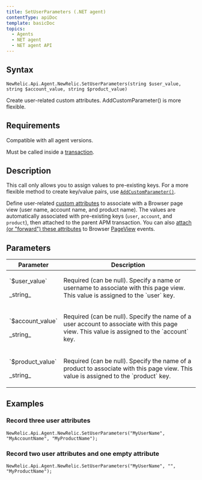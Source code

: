 ```yaml
---
title: SetUserParameters (.NET agent)
contentType: apiDoc
template: basicDoc
topics:
  - Agents
  - NET agent
  - NET agent API
---
```


## Syntax

```
NewRelic.Api.Agent.NewRelic.SetUserParameters(string $user_value, string $account_value, string $product_value)
```

Create user-related custom attributes. AddCustomParameter() is more flexible.

## Requirements

Compatible with all agent versions.

Must be called inside a [transaction](/docs/accounts-partnerships/education/getting-started-new-relic/glossary#transaction).

## Description

<div className="callout-tip">


This call only allows you to assign values to pre-existing keys. For a more flexible method to create key/value pairs, use [`AddCustomParameter()`](/docs/agents/net-agent/net-agent-api/addcustomparameter-net-agent).


</div>

Define user-related [custom attributes](/docs/agents/manage-apm-agents/agent-metrics/agent-attributes) to associate with a Browser page view (user name, account name, and product name). The values are automatically associated with pre-existing keys (`user`, `account`, and `product`), then attached to the parent APM transaction. You can also [attach (or "forward") these attributes](/docs/insights/new-relic-insights/decorating-events/insights-custom-attributes#forwarding-attributes) to Browser [PageView](/docs/agents/manage-apm-agents/agent-metrics/agent-attributes#destinations) events.

## Parameters

<table>
  <thead>
    <tr>
      <th width="25%">
        Parameter
      </th>
      <th>
        Description
      </th>
    </tr>
  </thead>
  <tbody>
    <tr>
      <td>
        <p>`$user_value`</p>
        <p>_string_</p>
      </td>
      <td>
        Required (can be null). Specify a name or username to associate with this page view. This value is assigned to the `user` key.
      </td>
    </tr>
    <tr>
      <td>
        <p>`$account_value`</p>
        <p>_string_</p>
      </td>
      <td>
        <p>Required (can be null). Specify the name of a user account to associate with this page view. This value is assigned to the `account` key.</p>
      </td>
    </tr>
    <tr>
      <td>
        <p>`$product_value`</p>
        <p>_string_</p>
      </td>
      <td>
        <p>Required (can be null). Specify the name of a product to associate with this page view. This value is assigned to the `product` key.</p>
      </td>
    </tr>
  </tbody>
</table>

## Examples

### Record three user attributes

```
NewRelic.Api.Agent.NewRelic.SetUserParameters("MyUserName", "MyAccountName", "MyProductName");
```

### Record two user attributes and one empty attribute

```
NewRelic.Api.Agent.NewRelic.SetUserParameters("MyUserName", "", "MyProductName");
```